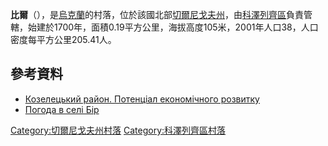 {{coord|51|8|7|N|30|38|27|E|scale:100000|display=title}}

'''比爾'''（{{lang-uk|Бір}}），是[[烏克蘭|烏克蘭]]的村落，位於該國北部[[切爾尼戈夫州|切爾尼戈夫州]]，由[[科澤列齊區|科澤列齊區]]負責管轄，始建於1700年，面積0.19平方公里，海拔高度105米，2001年人口38，人口密度每平方公里205.41人。

==參考資料==
*[http://cg.gov.ua/web_docs/1/2014/03/docs/KOZELETS.PDF Козелецький район. Потенціал економічного розвитку] {{Wayback|url=http://cg.gov.ua/web_docs/1/2014/03/docs/KOZELETS.PDF |date=20151222113731 }}
* [http://weather.in.ua/ua/chernigovskaja/1409 Погода в селі Бір] {{Wayback|url=http://weather.in.ua/ua/chernigovskaja/1409 |date=20111220115953 }}

[[Category:切爾尼戈夫州村落|Category:切爾尼戈夫州村落]]
[[Category:科澤列齊區村落|Category:科澤列齊區村落]]


{{Chernihiv-geo-stub}}